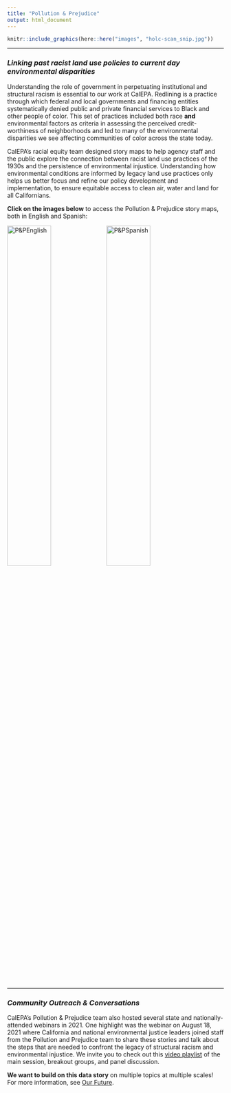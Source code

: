 ```yaml
---
title: "Pollution & Prejudice"
output: html_document
---
```


```r
knitr::include_graphics(here::here("images", "holc-scan_snip.jpg"))
```

------------------------------------------------------------------------

### *Linking past racist land use policies to current day environmental disparities*

Understanding the role of government in perpetuating institutional and structural racism is essential to our work at CalEPA. Redlining is a practice through which federal and local governments and financing entities systematically denied public and private financial services to Black and other people of color. This set of practices included both race **and** environmental factors as criteria in assessing the perceived credit-worthiness of neighborhoods and led to many of the environmental disparities we see affecting communities of color across the state today.

CalEPA's racial equity team designed story maps to help agency staff and the public explore the connection between racist land use practices of the 1930s and the persistence of environmental injustice. Understanding how environmental conditions are informed by legacy land use practices only helps us better focus and refine our policy development and implementation, to ensure equitable access to clean air, water and land for all Californians.

**Click on the images below** to access the Pollution & Prejudice story maps, both in English and Spanish:

[![P&PEnglish](images/pp_link_english.JPG "Pollution & Prejudice Story Map in English"){width="45%"}](https://storymaps.arcgis.com/stories/f167b251809c43778a2f9f040f43d2f5) [![P&PSpanish](images/pp_link_spanish.JPG "Pollution & Prejudice Story Map en Espanol"){width="45%"}](https://pollution-and-prejudice-calrecycle.hub.arcgis.com/apps/5d0a652fa8c04a32b25236d672596b26/explore)

------------------------------------------------------------------------

### *Community Outreach & Conversations*

CalEPA's Pollution & Prejudice team also hosted several state and nationally-attended webinars in 2021. One highlight was the webinar on August 18, 2021 where California and national environmental justice leaders joined staff from the Pollution and Prejudice team to share these stories and talk about the steps that are needed to confront the legacy of structural racism and environmental injustice. We invite you to check out this [video playlist](https://youtube.com/playlist?list=PLk3WcTNiWgg1Q_YUScGqTWCcDLodd0MdH) of the main session, breakout groups, and panel discussion. <!---A summary of the project can be found at [this website](calepa website that Jaimie, Kevin, and Jenn developed)--->

**We want to build on this data story** on multiple topics at multiple scales! For more information, see [Our Future](https://caleparacialequity.github.io/racial-equity-data-resources/OurFuture.html).
